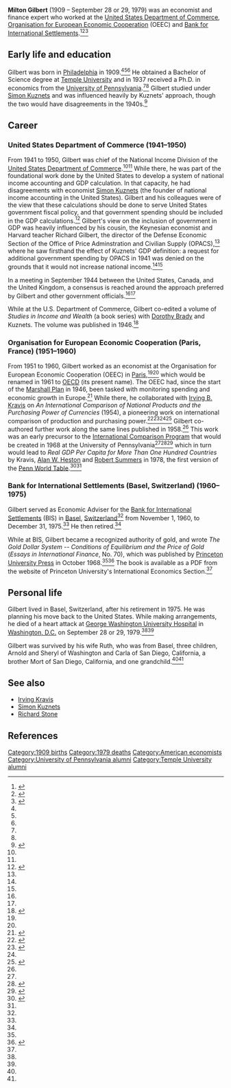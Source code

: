 '''Milton Gilbert''' (1909 – September 28 or 29, 1979) was an economist and finance expert who worked at the [[United States Department of Commerce]], [[OECD|Organisation for European Economic Cooperation]] (OEEC) and [[Bank for International Settlements]].<ref name=bis-bio>{{cite web|url = https://www.bis.org/about/biomg.htm|title = Biographical note: Milton Gilbert (1909-79), former Economic Adviser|accessdate = October 19, 2017|publisher = Bank for International Settlements}}</ref><ref name=nyt-obit>{{cite web|url = https://www.nytimes.com/1979/10/04/archives/milton-gilbert-70-was-finance-expert-a-former-adviser-for-the-bank.html|title = MILTON GILBERT, 70; WAS FINANCE EXPERT|last = Clark|first = Alfred E.|date = October 4, 1979|accessdate = October 19, 2017|publisher = ''[[New York Times]]''}}</ref><ref name=wapo-obit>{{cite web|url = https://www.washingtonpost.com/archive/local/1979/09/30/milton-gilbert-economist-authority-on-gold/a7983cbc-dba7-47ae-8e92-c2aa501e41ae/|title = Milton Gilbert, Economist, Authority on Gold|publisher = ''[[Washington Post]]''|date = September 30, 1979|accessdate = October 19, 2017}}</ref>

== Early life and education ==

Gilbert was born in [[Philadelphia]] in 1909.<ref name=bis-bio/><ref name=nyt-obit/><ref name=wapo-obit/> He obtained a Bachelor of Science degree at [[Temple University]] and in 1937 received a Ph.D. in economics from the [[University of Pennsylvania]].<ref name=nyt-obit/><ref name=wapo-obit/> Gilbert studied under [[Simon Kuznets]] and was influenced heavily by Kuznets' approach, though the two would have disagreements in the 1940s.<ref name=power-of-gdp>{{cite book|url = https://books.google.com/books?id=K8B1CwAAQBAJ|title = The Power of a Single Number: A Political History of GDP|last = Lepenies|first = Philip|accessdate = November 15, 2017}}</ref>{{rp|93}}

== Career ==

=== United States Department of Commerce (1941–1950) ===

From 1941 to 1950, Gilbert was chief of the National Income Division of the [[United States Department of Commerce]].<ref name=nyt-obit/><ref name=wapo-obit/>  While there, he was part of the foundational work done by the United States to develop a system of national income accounting and GDP calculation. In that capacity, he had disagreements with economist [[Simon Kuznets]] (the founder of national income accounting in the United States). Gilbert and his colleagues were of the view that these calculations should be done to serve United States government fiscal policy, and that government spending should be included in the GDP calculations.<ref name=gdp-brief-history>{{cite web|url = https://books.google.com/books/about/GDP.html?id=t7pKCAAAQBAJ|title = GDP: A Brief but Affectionate History|last = Coyle|first = Diane|accessdate = October 17, 2017}}</ref>{{rp|27–28}} Gilbert's view on the inclusion of government in GDP was heavily influenced by his cousin, the Keynesian economist and Harvard teacher Richard Gilbert, the director of the Defense Economic Section of the Office of Price Adminstration and Civilian Supply (OPACS),<ref name=power-of-gdp/>{{rp|93}} where he saw firsthand the effect of Kuznets' GDP definition: a request for additional government spending by OPACS in 1941 was denied on the grounds that it would not increase national income.<ref name=gdp-brief-history/>{{rp|27}}<ref name=power-of-gdp/>{{rp|93}}

In a meeting in September 1944 between the United States, Canada, and the United Kingdom, a consensus is reached around the approach preferred by Gilbert and other government officials.<ref name=gdp-modernity-making/>{{rp|33-35}}<ref name=power-of-gdp/>{{rp|109}}

While at the U.S. Department of Commerce, Gilbert co-edited a volume of ''Studies in Income and Wealth'' (a book series) with [[Dorothy Brady]] and Kuznets. The volume was published in 1946.<ref>{{cite book|url = http://papers.nber.org/books/unkn46-2|title = Studies in Income and Wealth|date = January 1, 1946|accessdate = October 19, 2017}}</ref>

=== Organisation for European Economic Cooperation (Paris, France) (1951–1960) ===

From 1951 to 1960, Gilbert worked as an economist at the Organisation for European Economic Cooperation (OEEC) in [[Paris]],<ref name=nyt-obit/><ref name=wapo-obit/> which would be renamed in 1961 to [[OECD]] (its present name). The OEEC had, since the start of the [[Marshall Plan]] in 1946, been tasked with monitoring spending and economic growth in Europe.<ref name=gdp-modernity-making>{{cite book|title = The Great Invention: The Story of GDP and the Making and Unmaking of the Modern World|url = https://books.google.com/books?id=fE89DAAAQBAJ|accessdate = October 16, 2017}}</ref>{{rp|35}} While there, he collaborated with [[Irving Kravis|Irving B. Kravis]] on ''An International Comparison of National Products and the Purchasing Power of Currencies'' (1954), a pioneering work on international comparison of production and purchasing power.<ref>{{cite book|title = An international comparison of national products and the purchasing power of currencies|url = https://books.google.com/books/about/An_international_comparison_of_national.html?id=bhsrAAAAMAAJ|publisher = Organisation for European Economic Co-operation|accessdate = November 14, 2017}}</ref><ref name=cpi-ppp-comparison>{{cite web|url = https://www.oecd.org/std/prices-ppp/2424597.pdf|title = Integration of CPI and PPP: Methodological Issues, Feasibility and Recommendations|last = Rao|first = Prasada|date = January 30, 2001|accessdate = November 14, 2017|publisher = [[OECD]]|quote = Basic work on the need for purchasing power parities as currency conversion factors began with the seminal work of Gilbert and Kravis for the OEEC in 1954 and the subsequent work of Gilbert and Associates (1958). These two studies demonstrate the fact that there can be a considerable gap between the official exchange rates and purchasing power parities, and therefore the need for research on the computation of PPPs for different currencies. This has led to the eventual establishment of the International Comparison Project (ICP) at the University of Pennsylvania by Kravis, Heston, Summers and Kenessey. The work by Kravis et al. (1975 and 1978) was instrumental in establishing the procedures and guidelines for undertaking international comparisons. The report of Kravis, Heston and Summers (1982) on Phase III of the ICP, may be considered as a definitive account of the standard procedures of the ICP. The ICP had been upgraded subsequently from the status of a project to a program due to the increased coverage of more than 65 countries in Phase IV. The publication of the Handbook of the International Comparison Programme (UN, 1992), is another major source for the procedures recommended for use in international comparisons. There are several OECD publications, all with the title "Purchasing Power Parities and Real Expenditures" (OECD 1987, 1996 and 1999), that deal with procedures underlying PPP computation. Similar publications are regularly published by Eurostat.}}</ref><ref name=wapo-obit/><ref name=aea-kravis-memoir>{{cite journal|url = http://pubs.aeaweb.org/doi/pdfplus/10.1257/jep.7.3.175|title = Irving B. Kravis: Memoir of a Distinguished Fellow|last = Klein|first = Lawrence|date = Summer 1993|journal = ''[[Journal of Economic Perspectives]]''|volume = 7|number = 3|accessdate = October 19, 2017}}</ref>{{rp|177–178}} Gilbert co-authored further work along the same lines published in 1958.<ref name=cpi-ppp-comparison/> This work was an early precursor to the [[International Comparison Program]] that would be created in 1968 at the University of Pennsylvania<ref name=cpi-ppp-comparison/><ref>{{cite web |url=http://web.worldbank.org/WBSITE/EXTERNAL/DATASTATISTICS/ICPEXT/0,,contentMDK:22377133~menuPK:6782010~pagePK:60002244~piPK:62002388~theSitePK:270065,00.html |title=International Comparison Program - History |accessdate=October 5, 2017}}</ref><ref name=gdp-brief-history>{{cite web|url = https://books.google.com/books/about/GDP.html?id=t7pKCAAAQBAJ|title = GDP: A Brief but Affectionate History|last = Coyle|first = Diane|accessdate = October 17, 2017}}</ref>{{rp|65}} which in turn would lead to ''Real GDP Per Capita for More Than One Hundred Countries'' by Kravis, [[Alan Heston|Alan W. Heston]] and [[Robert Summers]] in 1978, the first version of the [[Penn World Table]].<ref>{{cite web |url=http://voxeu.org/article/newer-better-penn-world-table-growth-estimates |title=Is newer better? The Penn World Table growth estimates |first1=Simon |last1=Johnson |first2=Arvind |last2=Subramanian |first3=Will |last3=Larson |first4=Chris |last4=Papageorgiou |publisher=VOX, CEPR's Policy Portal |date=December 7, 2009 |accessdate=October 3, 2017}}</ref><ref name=aea-kravis-memoir/>{{rp|178}}

=== Bank for International Settlements (Basel, Switzerland) (1960–1975) ===

Gilbert served as Economic Adviser for the [[Bank for International Settlements]] (BIS) in [[Basel]], [[Switzerland]]<ref name=nyt-obit/> from November 1, 1960, to December 31, 1975.<ref name=bis-bio/> He then retired.<ref name=wapo-obit/>

While at BIS, Gilbert became a recognized authority of gold, and wrote ''The Gold Dollar System -- Conditions of Equilibrium and the Price of Gold'' (''Essays in International Finance'', No. 70), which was published by [[Princeton University Press]] in October 1968.<ref name=wapo-obit/><ref name=ies-pdf>{{cite web|url = https://www.princeton.edu/~ies/IES_Essays/E70.pdf|title = The Gold Dollar System -- Conditions of Equilibrium and the Price of Gold (PDF)|last = Gilbert|first = Milton|date = October 1, 1968|accessdate = October 19, 2017}}</ref> The book is available as a PDF from the website of Princeton University's International Economics Section.<ref name=ies-pdf/>

== Personal life ==

Gilbert lived in Basel, Switzerland, after his retirement in 1975. He was planning his move back to the United States. While making arrangements, he died of a heart attack at [[George Washington University Hospital]] in [[Washington, D.C.]] on September 28 or 29, 1979.<ref name=nyt-obit/><ref name=wapo-obit/>

Gilbert was survived by his wife Ruth, who was from Basel, three children, Arnold and Sheryl of Washington and Carla of San Diego, California, a brother Mort of San Diego, California, and one grandchild.<ref name=wapo-obit/><ref name=nyt-obit/>

== See also ==

* [[Irving Kravis]]
* [[Simon Kuznets]]
* [[Richard Stone]]

== References ==

{{reflist|30em}}
{{authority control}}

{{DEFAULTSORT:Gilbert, Milton}}
[[Category:1909 births]]
[[Category:1979 deaths]]
[[Category:American economists]]
[[Category:University of Pennsylvania alumni]]
[[Category:Temple University alumni]]
